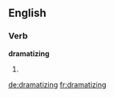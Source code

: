 ==English==

===Verb===
'''dramatizing'''

# {{present participle of|dramatize}}

[[de:dramatizing]]
[[fr:dramatizing]]